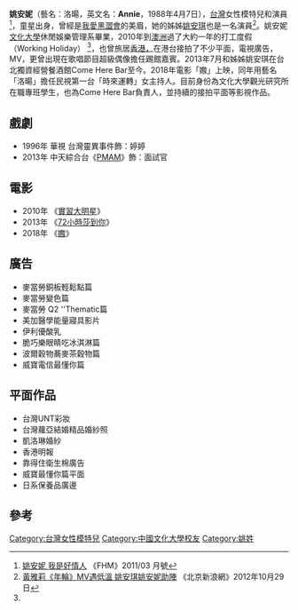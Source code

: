'''姚安妮'''（藝名：洛暘，英文名：'''Annie'''，1988年4月7日），[[台灣|台灣]]女性模特兒和演員<ref name="FHM">[http://mag.nownews.com/article.php?mag=13-99-4321 姚安妮 我是好情人] {{Wayback|url=http://mag.nownews.com/article.php?mag=13-99-4321 |date=20140527214748 }}《FHM》2011/03 月號</ref>，童星出身，曾經是[[我愛黑澀會|我愛黑澀會]]的美眉，她的姊姊[[姚安琪|姚安琪]]也是一名演員<ref>[http://dailynews.sina.com/bg/ent/music/sinacn/20121029/21103911096.html 黃雅莉《年輪》MV遇低溫 姚安琪姚安妮助陣] {{Wayback|url=http://dailynews.sina.com/bg/ent/music/sinacn/20121029/21103911096.html |date=20140528010942 }}《北京新浪網》2012年10月29日</ref>。姚安妮[[文化大學|文化大學]]休閒娛樂管理系畢業，2010年到[[澳洲|澳洲]]過了大約一年的打工度假（Working Holiday） <ref name="FHM"/>，也曾旅居[[廣州|香港，]]在港台接拍了不少平面，電視廣告，MV，更曾出現在歌唱節目超級偶像擔任踢館嘉賓。2013年7月和姊姊姚安琪在台北獨資經營餐酒館Come Here Bar至今。2018年電影「嫐」上映，同年用藝名「洛暘」擔任民視第一台「時來運轉」女主持人。目前身份為文化大學觀光研究所在職專班學生，也為Come Here Bar負責人，並持續的接拍平面等影視作品。

==戲劇==
*1996年 華視 台灣靈異事件飾：婷婷
*2013年 中天綜合台《[[PMAM|PMAM]]》飾：面試官

==電影==
*2010年 《[[實習大明星|實習大明星]]》
*2013年 《[[72小時莎到你|72小時莎到你]]》
*2018年 《[[72小時莎到你|嫐]]》
==廣告==
*麥當勞銅板輕鬆點篇
*麥當勞變色篇
*麥當勞 Q2 ''Thematic篇
*美加醫學能量寢具影片
*伊利優酸乳
*脆巧樂眼睛吃冰淇淋篇
*波爾穀物蕎麥茶穀物篇
*威寶電信最懂你篇 
==平面作品==
*台灣UNT彩妝
*台灣蘿亞結婚精品婚紗照
*凱洛琳婚紗
*香港明報
*靠得住衛生棉廣告
*威寶最懂你篇平面
*日系保養品廣邊

==參考==
{{reflist}}

[[Category:台灣女性模特兒|Category:台灣女性模特兒]]
[[Category:中國文化大學校友|Category:中國文化大學校友]]
[[Category:姚姓|Category:姚姓]]